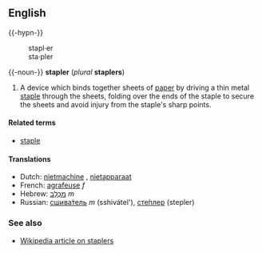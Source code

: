==English==
{{-hypn-}}
:stapl&middot;er
:sta&middot;pler

{{-noun-}}
'''stapler''' (''plural'' '''staplers''')

# A device which binds together sheets of [[paper]] by driving a thin metal [[staple]] through the sheets, folding over the ends of the staple to secure the sheets and avoid injury from the staple's sharp points.

====Related terms====
*[[staple]]

====Translations====
*Dutch: [[nietmachine]] {{f}}, [[nietapparaat]] {{n}}
*French: [[agrafeuse]] ''f''
*Hebrew: [[מכלב|מַכְלֵב]] ''m''
*Russian: [[сшиватель|сшива́тель]] ''m'' (sshiv&aacute;tel'), [[степлер|сте́плер]] (stepler)

===See also===
*[[w:stapler|Wikipedia article on staplers]]
